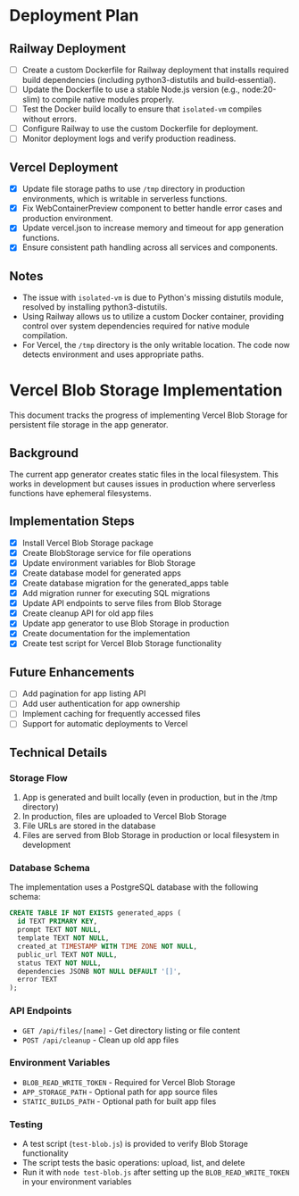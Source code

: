 # Deployment Plan

## Railway Deployment
- [ ] Create a custom Dockerfile for Railway deployment that installs required build dependencies (including python3-distutils and build-essential).
- [ ] Update the Dockerfile to use a stable Node.js version (e.g., node:20-slim) to compile native modules properly.
- [ ] Test the Docker build locally to ensure that `isolated-vm` compiles without errors.
- [ ] Configure Railway to use the custom Dockerfile for deployment.
- [ ] Monitor deployment logs and verify production readiness.

## Vercel Deployment
- [x] Update file storage paths to use `/tmp` directory in production environments, which is writable in serverless functions.
- [x] Fix WebContainerPreview component to better handle error cases and production environment.
- [x] Update vercel.json to increase memory and timeout for app generation functions.
- [x] Ensure consistent path handling across all services and components.

## Notes
- The issue with `isolated-vm` is due to Python's missing distutils module, resolved by installing python3-distutils.
- Using Railway allows us to utilize a custom Docker container, providing control over system dependencies required for native module compilation.
- For Vercel, the `/tmp` directory is the only writable location. The code now detects environment and uses appropriate paths.

# Vercel Blob Storage Implementation

This document tracks the progress of implementing Vercel Blob Storage for persistent file storage in the app generator.

## Background
The current app generator creates static files in the local filesystem. This works in development but causes issues in production where serverless functions have ephemeral filesystems.

## Implementation Steps

- [x] Install Vercel Blob Storage package
- [x] Create BlobStorage service for file operations
- [x] Update environment variables for Blob Storage
- [x] Create database model for generated apps
- [x] Create database migration for the generated_apps table
- [x] Add migration runner for executing SQL migrations
- [x] Update API endpoints to serve files from Blob Storage
- [x] Create cleanup API for old app files
- [x] Update app generator to use Blob Storage in production
- [x] Create documentation for the implementation
- [x] Create test script for Vercel Blob Storage functionality

## Future Enhancements

- [ ] Add pagination for app listing API
- [ ] Add user authentication for app ownership
- [ ] Implement caching for frequently accessed files
- [ ] Support for automatic deployments to Vercel

## Technical Details

### Storage Flow

1. App is generated and built locally (even in production, but in the /tmp directory)
2. In production, files are uploaded to Vercel Blob Storage
3. File URLs are stored in the database
4. Files are served from Blob Storage in production or local filesystem in development

### Database Schema

The implementation uses a PostgreSQL database with the following schema:

```sql
CREATE TABLE IF NOT EXISTS generated_apps (
  id TEXT PRIMARY KEY,
  prompt TEXT NOT NULL,
  template TEXT NOT NULL,
  created_at TIMESTAMP WITH TIME ZONE NOT NULL,
  public_url TEXT NOT NULL,
  status TEXT NOT NULL,
  dependencies JSONB NOT NULL DEFAULT '[]',
  error TEXT
);
```

### API Endpoints

- `GET /api/files/[name]` - Get directory listing or file content
- `POST /api/cleanup` - Clean up old app files

### Environment Variables

- `BLOB_READ_WRITE_TOKEN` - Required for Vercel Blob Storage
- `APP_STORAGE_PATH` - Optional path for app source files
- `STATIC_BUILDS_PATH` - Optional path for built app files

### Testing

- A test script (`test-blob.js`) is provided to verify Blob Storage functionality
- The script tests the basic operations: upload, list, and delete
- Run it with `node test-blob.js` after setting up the `BLOB_READ_WRITE_TOKEN` in your environment variables

